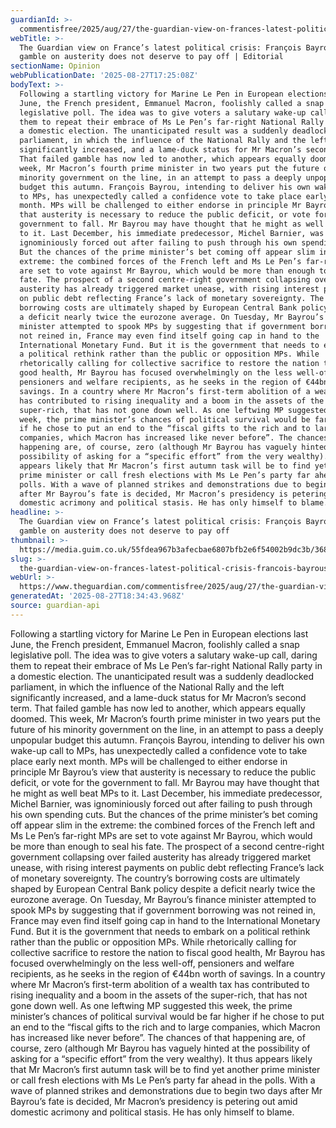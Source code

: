 ```yaml
---
guardianId: >-
  commentisfree/2025/aug/27/the-guardian-view-on-frances-latest-political-crisis-francois-bayrous-gamble-on-austerity-does-not-deserve-to-pay-off
webTitle: >-
  The Guardian view on France’s latest political crisis: François Bayrou’s
  gamble on austerity does not deserve to pay off | Editorial
sectionName: Opinion
webPublicationDate: '2025-08-27T17:25:08Z'
bodyText: >-
  Following a startling victory for Marine Le Pen in European elections last
  June, the French president, Emmanuel Macron, foolishly called a snap
  legislative poll. The idea was to give voters a salutary wake-up call, daring
  them to repeat their embrace of Ms Le Pen’s far-right National Rally party in
  a domestic election. The unanticipated result was a suddenly deadlocked
  parliament, in which the influence of the National Rally and the left
  significantly increased, and a lame-duck status for Mr Macron’s second term.
  That failed gamble has now led to another, which appears equally doomed. This
  week, Mr Macron’s fourth prime minister in two years put the future of his
  minority government on the line, in an attempt to pass a deeply unpopular
  budget this autumn. François Bayrou, intending to deliver his own wake-up call
  to MPs, has unexpectedly called a confidence vote to take place early next
  month. MPs will be challenged to either endorse in principle Mr Bayrou’s view
  that austerity is necessary to reduce the public deficit, or vote for the
  government to fall. Mr Bayrou may have thought that he might as well beat MPs
  to it. Last December, his immediate predecessor, Michel Barnier, was
  ignominiously forced out after failing to push through his own spending cuts.
  But the chances of the prime minister’s bet coming off appear slim in the
  extreme: the combined forces of the French left and Ms Le Pen’s far-right MPs
  are set to vote against Mr Bayrou, which would be more than enough to seal his
  fate. The prospect of a second centre-right government collapsing over failed
  austerity has already triggered market unease, with rising interest payments
  on public debt reflecting France’s lack of monetary sovereignty. The country’s
  borrowing costs are ultimately shaped by European Central Bank policy despite
  a deficit nearly twice the eurozone average. On Tuesday, Mr Bayrou’s finance
  minister attempted to spook MPs by suggesting that if government borrowing was
  not reined in, France may even find itself going cap in hand to the
  International Monetary Fund. But it is the government that needs to embark on
  a political rethink rather than the public or opposition MPs. While
  rhetorically calling for collective sacrifice to restore the nation to fiscal
  good health, Mr Bayrou has focused overwhelmingly on the less well-off,
  pensioners and welfare recipients, as he seeks in the region of €44bn worth of
  savings. In a country where Mr Macron’s first-term abolition of a wealth tax
  has contributed to rising inequality and a boom in the assets of the
  super-rich, that has not gone down well. As one leftwing MP suggested this
  week, the prime minister’s chances of political survival would be far higher
  if he chose to put an end to the “fiscal gifts to the rich and to large
  companies, which Macron has increased like never before”. The chances of that
  happening are, of course, zero (although Mr Bayrou has vaguely hinted at the
  possibility of asking for a “specific effort” from the very wealthy). It thus
  appears likely that Mr Macron’s first autumn task will be to find yet another
  prime minister or call fresh elections with Ms Le Pen’s party far ahead in the
  polls. With a wave of planned strikes and demonstrations due to begin two days
  after Mr Bayrou’s fate is decided, Mr Macron’s presidency is petering out amid
  domestic acrimony and political stasis. He has only himself to blame.
headline: >-
  The Guardian view on France’s latest political crisis: François Bayrou’s
  gamble on austerity does not deserve to pay off
thumbnail: >-
  https://media.guim.co.uk/55fdea967b3afecbae6807bfb2e6f54002b9dc3b/368_0_2613_2090/500.jpg
slug: >-
  the-guardian-view-on-frances-latest-political-crisis-francois-bayrous-gamble-on-austerity-does-not-deserve-to-pay-off-or-editorial
webUrl: >-
  https://www.theguardian.com/commentisfree/2025/aug/27/the-guardian-view-on-frances-latest-political-crisis-francois-bayrous-gamble-on-austerity-does-not-deserve-to-pay-off
generatedAt: '2025-08-27T18:34:43.968Z'
source: guardian-api
---
```

Following a startling victory for Marine Le Pen in European elections last June, the French president, Emmanuel Macron, foolishly called a snap legislative poll. The idea was to give voters a salutary wake-up call, daring them to repeat their embrace of Ms Le Pen’s far-right National Rally party in a domestic election. The unanticipated result was a suddenly deadlocked parliament, in which the influence of the National Rally and the left significantly increased, and a lame-duck status for Mr Macron’s second term. That failed gamble has now led to another, which appears equally doomed. This week, Mr Macron’s fourth prime minister in two years put the future of his minority government on the line, in an attempt to pass a deeply unpopular budget this autumn. François Bayrou, intending to deliver his own wake-up call to MPs, has unexpectedly called a confidence vote to take place early next month. MPs will be challenged to either endorse in principle Mr Bayrou’s view that austerity is necessary to reduce the public deficit, or vote for the government to fall. Mr Bayrou may have thought that he might as well beat MPs to it. Last December, his immediate predecessor, Michel Barnier, was ignominiously forced out after failing to push through his own spending cuts. But the chances of the prime minister’s bet coming off appear slim in the extreme: the combined forces of the French left and Ms Le Pen’s far-right MPs are set to vote against Mr Bayrou, which would be more than enough to seal his fate. The prospect of a second centre-right government collapsing over failed austerity has already triggered market unease, with rising interest payments on public debt reflecting France’s lack of monetary sovereignty. The country’s borrowing costs are ultimately shaped by European Central Bank policy despite a deficit nearly twice the eurozone average. On Tuesday, Mr Bayrou’s finance minister attempted to spook MPs by suggesting that if government borrowing was not reined in, France may even find itself going cap in hand to the International Monetary Fund. But it is the government that needs to embark on a political rethink rather than the public or opposition MPs. While rhetorically calling for collective sacrifice to restore the nation to fiscal good health, Mr Bayrou has focused overwhelmingly on the less well-off, pensioners and welfare recipients, as he seeks in the region of €44bn worth of savings. In a country where Mr Macron’s first-term abolition of a wealth tax has contributed to rising inequality and a boom in the assets of the super-rich, that has not gone down well. As one leftwing MP suggested this week, the prime minister’s chances of political survival would be far higher if he chose to put an end to the “fiscal gifts to the rich and to large companies, which Macron has increased like never before”. The chances of that happening are, of course, zero (although Mr Bayrou has vaguely hinted at the possibility of asking for a “specific effort” from the very wealthy). It thus appears likely that Mr Macron’s first autumn task will be to find yet another prime minister or call fresh elections with Ms Le Pen’s party far ahead in the polls. With a wave of planned strikes and demonstrations due to begin two days after Mr Bayrou’s fate is decided, Mr Macron’s presidency is petering out amid domestic acrimony and political stasis. He has only himself to blame.
